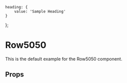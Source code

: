     heading: {
        value: 'Sample Heading'
    }
};

<Meta title="Components/Row5050" component={Row5050} />

# Row5050
This is the default example for the Row5050 component.

<Preview>
    <Story name="Example">
        <Row5050 fields={fields} />
    </Story>
</Preview>

## Props
<Props of={Row5050} />
